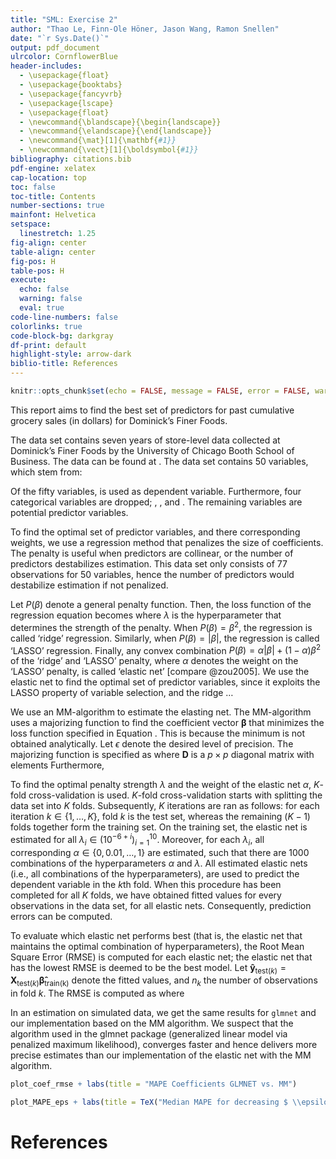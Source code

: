 ```yaml
---
title: "SML: Exercise 2"
author: "Thao Le, Finn-Ole Höner, Jason Wang, Ramon Snellen"
date: "`r Sys.Date()`"
output: pdf_document
ulrcolor: CornflowerBlue
header-includes:
  - \usepackage{float}
  - \usepackage{booktabs}
  - \usepackage{fancyvrb}
  - \usepackage{lscape}
  - \usepackage{float}
  - \newcommand{\blandscape}{\begin{landscape}}
  - \newcommand{\elandscape}{\end{landscape}}
  - \newcommand{\mat}[1]{\mathbf{#1}}
  - \newcommand{\vect}[1]{\boldsymbol{#1}}
bibliography: citations.bib
pdf-engine: xelatex
cap-location: top
toc: false
toc-title: Contents
number-sections: true
mainfont: Helvetica
setspace:
  linestretch: 1.25
fig-align: center
table-align: center
fig-pos: H
table-pos: H
execute:
  echo: false
  warning: false
  eval: true
code-line-numbers: false
colorlinks: true
code-block-bg: darkgray
df-print: default
highlight-style: arrow-dark
biblio-title: References
---
```

```r
knitr::opts_chunk$set(echo = FALSE, message = FALSE, error = FALSE, warning = FALSE)
```


\section{Introduction}

This report aims to find the best set of predictors for past cumulative grocery sales (in dollars) for Dominick's Finer Foods.

\section{Data}

The data set contains seven years of store-level data collected at Dominick's Finer Foods by the University of Chicago Booth School of Business. The data can be found at \url{https://www.chicagobooth.edu/research/kilts/datasets/dominicks}. The data set contains 50 variables, which stem from:

```{=tex}
\begin{enumerate}
\item customer count files, which contain information about in-store traffic;
\item a demographics file, which contains store-specific demographic data;
\item number identification files, which contain product information.
\end{enumerate}
```
Of the fifty variables, \verb+GROCERY_sum+ is used as dependent variable. Furthermore, four categorical variables are dropped; \verb+STORE+, \verb+CITY+, \verb+ZIP+ and \verb+SPHINDX+. The remaining variables are potential predictor variables.

\section{Method}

To find the optimal set of predictor variables, and there corresponding weights, we use a regression method that penalizes the size of coefficients. The penalty is useful when predictors are collinear, or the number of predictors destabilizes estimation. This data set only consists of 77 observations for 50 variables, hence the number of predictors would destabilize estimation if not penalized.

Let $P(\beta)$ denote a general penalty function. Then, the loss function of the regression equation becomes 
\begin{equation}\label{eq:lossfunction}
L(\beta) = (\mathbf{y}-\mathbf{x}\beta)^{T}(\mathbf{y}-\mathbf{x}\mathbf{\beta}) + \lambda P(\mathbf{\beta}),
\end{equation}
where $\lambda$ is the hyperparameter that determines the strength of the penalty. When $P(\beta) = \beta^{2}$, the regression is called 'ridge' regression. Similarly, when $P(\beta) = |\beta|$, the regression is called 'LASSO' regression. Finally, any convex combination $P(\beta) = \alpha |\beta| + (1-\alpha) \beta^{2}$ of the 'ridge' and 'LASSO' penalty, where $\alpha$ denotes the weight on the 'LASSO' penalty, is called 'elastic net' [compare @zou2005]. We use the elastic net to find the optimal set of predictor variables, since it exploits the LASSO property of variable selection, and the ridge ...

We use an MM-algorithm to estimate the elasting net. The MM-algorithm uses a majorizing function to find the coefficient vector $\mathbf{\beta}$ that minimizes the loss function specified in Equation \ref{eq:lossfunction}. This is because the minimum is not obtained analytically. Let $\epsilon$ denote the desired level of precision. The majorizing function is specified as
\begin{equation*}
L_{MM}(\mathbf{\beta}) = \frac{1}{2}\mathbf{\beta}^{\text{T}}(\frac{1}{n}\mathbf{X}^{\text{T}}\mathbf{X} + \lambda (1-\alpha)\mathbf{I} + \lambda \alpha \mathbf{D})\mathbf{\beta} - \frac{1}{n}\mathbf{\beta}^{\text{T}}\mathbf{X}^{\text{T}}\mathbf{y} + c,
\end{equation*} where $\mathbf{D}$ is a $p \times p$ diagonal matrix with elements
\begin{equation*}
d_{jj} = 1/\max \left(|\beta_{j}^{0}|,\epsilon \right).
\end{equation*}
Furthermore,
\begin{equation*}
c = \frac{1}{2n}\mathbf{y}^{\text{T}}\mathbf{y} + \frac{1}{2}\lambda \alpha \sum_{i=1}^{p}|\beta_{j}^{0}|.
\end{equation*}

To find the optimal penalty strength $\lambda$ and the weight of the elastic net $\alpha$, $K$-fold cross-validation is used. $K$-fold cross-validation starts with splitting the data set into $K$ folds. Subsequently, $K$ iterations are ran as follows: for each iteration $k \in \{1,\ldots,K\}$, fold $k$ is the test set, whereas the remaining $(K-1)$ folds together form the training set. On the training set, the elastic net is estimated for all $\lambda_{i} \in (10^{-6+i})_{i=1}^{10}$. Moreover, for each $\lambda_{i}$, all corresponding $\alpha \in \{0,0.01,\ldots,1\}$ are estimated, such that there are $1000$ combinations of the hyperparameters $\alpha$ and $\lambda$. All estimated elastic nets (i.e., all combinations of the hyperparameters), are used to predict the dependent variable in the $k$th fold. When this procedure has been completed for all $K$ folds, we have obtained fitted values for every observations in the data set, for all elastic nets. Consequently, prediction errors can be computed.

To evaluate which elastic net performs best (that is, the elastic net that maintains the optimal combination of hyperparameters), the Root Mean Square Error (RMSE) is computed for each elastic net; the elastic net that has the lowest RMSE is deemed to be the best model. Let $\mathbf{\hat{y}}_{\text{test}(k)} = \mathbf{X}_{\text{test}(k)}\mathbf{\hat{\beta}}_{\text{train(k)}}$ denote the fitted values, and $n_{k}$ the number of observations in fold $k$. The RMSE is computed as
\begin{equation*}
\text{RMSE}=\sqrt{\frac{1}{K}\sum_{k=1}^{K}\text{MSE}_{k}},
\end{equation*}
where
\begin{equation*}
\text{MSE} = \frac{1}{n_{k}}(\mathbf{y}_{\text{test}(k)} - \mathbf{\hat{y}}_{\text{test}(k)})^{\text{T}}(\mathbf{y}_{\text{test}(k)} - \mathbf{\hat{y}}_{\text{test}(k)}).
\end{equation*}

\section{Results}

In an estimation on simulated data, we get the same results for `glmnet` and our implementation based on the MM algorithm. We suspect that the algorithm used in the glmnet package (generalized linear model via penalized maximum likelihood), converges faster and hence delivers more precise estimates than our implementation of the elastic net with the MM algorithm.

```r
plot_coef_rmse + labs(title = "MAPE Coefficients GLMNET vs. MM")
```

```r
plot_MAPE_eps + labs(title = TeX("Median MAPE for decreasing $ \\epsilon$"))
```


\section{Conclusion and Discussion}

# References

\section{Code}
